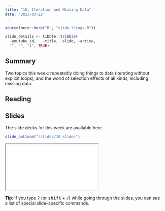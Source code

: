 ```yaml
---
title: "10. Iteration and Missing Data"
date: "2023-03-22"
---
```


```r
source(here::here("R", "slide-things.R"))

slide_details <- tibble::tribble(
  ~youtube_id,   ~title, ~slide, ~active,
  "", "", "1", TRUE)

```

## Summary

Two topics this week: repeatedly doing things to data (iterating without explicit loops); and the world of selection effects of all kinds, including missing data. 

## Reading


## Slides

The slide decks for this week are available here. 

```r
slide_buttons("/slides/10-slides")
```

<div>
```{=html}
<iframe class="slide-deck" src="/slides/10-slides.html"></iframe>
```
</div>

:::{.callout-tip}
**Tip**: If you type <kbd>?</kbd> (or <kbd>shift</kbd> + <kbd>/</kbd>) while going through the slides, you can see a list of special slide-specific commands.
:::
